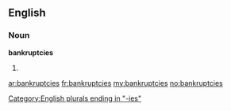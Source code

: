 ==English==

===Noun===
'''bankruptcies'''

# {{plural of|[[bankruptcy]]}}

[[Category:English plurals ending in "-ies"]]

[[ar:bankruptcies]]
[[fr:bankruptcies]]
[[my:bankruptcies]]
[[no:bankruptcies]]